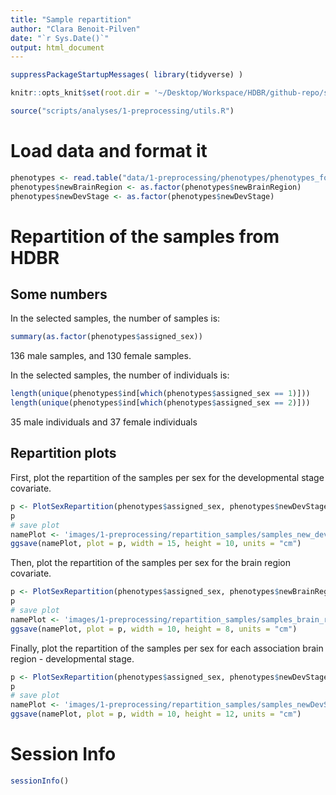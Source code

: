 ```yaml
---
title: "Sample repartition"
author: "Clara Benoit-Pilven"
date: "`r Sys.Date()`"
output: html_document
---
```


```r
suppressPackageStartupMessages( library(tidyverse) )
```

```r
knitr::opts_knit$set(root.dir = '~/Desktop/Workspace/HDBR/github-repo/sexDE_prenatal_brain/')
```

```r
source("scripts/analyses/1-preprocessing/utils.R")
```

# Load data and format it

```r
phenotypes <- read.table("data/1-preprocessing/phenotypes/phenotypes_forebrain.txt", header = TRUE, sep = "\t")
phenotypes$newBrainRegion <- as.factor(phenotypes$newBrainRegion)
phenotypes$newDevStage <- as.factor(phenotypes$newDevStage)
```


# Repartition of the samples from HDBR

## Some numbers

In the selected samples, the number of samples is:

```r
summary(as.factor(phenotypes$assigned_sex))
```

136 male samples, and 130 female samples.

In the selected samples, the number of individuals is:

```r
length(unique(phenotypes$ind[which(phenotypes$assigned_sex == 1)]))
length(unique(phenotypes$ind[which(phenotypes$assigned_sex == 2)]))
```

35 male individuals and 37 female individuals


## Repartition plots 

First, plot the repartition of the samples per sex for the developmental stage covariate.

```r
p <- PlotSexRepartition(phenotypes$assigned_sex, phenotypes$newDevStage, "Developmental stage")
p
# save plot
namePlot <- 'images/1-preprocessing/repartition_samples/samples_new_dev_stage_forebrain.png'
ggsave(namePlot, plot = p, width = 15, height = 10, units = "cm")
```

Then, plot the repartition of the samples per sex for the brain region covariate.

```r
p <- PlotSexRepartition(phenotypes$assigned_sex, phenotypes$newBrainRegion, "Brain region")
p
# save plot
namePlot <- 'images/1-preprocessing/repartition_samples/samples_brain_region_forebrain.png'
ggsave(namePlot, plot = p, width = 10, height = 8, units = "cm")
```

Finally, plot the repartition of the samples per sex for each association brain region - developmental stage.

```r
p <- PlotSexRepartition(phenotypes$assigned_sex, phenotypes$newDevStage, "Developmental stage", covariate2 = phenotypes$newBrainRegion, covariate2Name = "Brain region")
p
# save plot
namePlot <- 'images/1-preprocessing/repartition_samples/samples_newDevStage_and_brainRegion_forebrain.png'
ggsave(namePlot, plot = p, width = 10, height = 12, units = "cm")
```


# Session Info

```r
sessionInfo()
```
